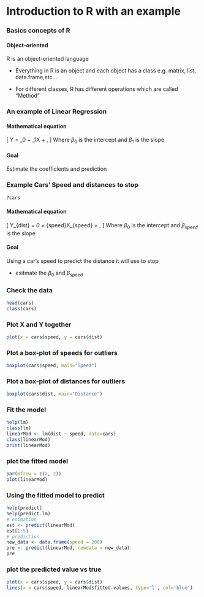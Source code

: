 # Introduction to R with an example

### Basics concepts of R

#### Object-oriented

R is an object-oriented language

- Everything in R is an object and each object has a class e.g. matrix, list, data.frame,etc...

- For different classes, R has different operations which are called "Method"


### An example of Linear Regression

#### Mathematical equation

\[
  Y = \beta_0 + \beta_1X + \epsilon,
\] 
Where $\beta_0$ is the intercept and $\beta_1$ is the slope

#### Goal

Estimate the coefficients and prediction

### Example Cars' Speed and distances to stop 

```r
?cars
```

#### Mathematical equation

\[
  Y_{dist} = \beta_0 + \beta_{speed}X_{speed} + \epsilon,
\] 
Where $\beta_0$ is the intercept and $\beta_{speed}$ is the slope

#### Goal

Using a car's speed to predict the distance it will use to stop

- esitmate the $\beta_0$ and $\beta_{speed}$


### Check the data

```r
head(cars)
class(cars)
```

### Plot X and Y together 

```r
plot(x = cars$speed, y = cars$dist)
```

### Plot a box-plot of speeds for outliers
```r
boxplot(cars$speed, main="Speed")
```

### Plot a box-plot of distances for outliers
```r
boxplot(cars$dist, main="Distance")
```

### Fit the model 

```r
help(lm)
class(lm)
linearMod <- lm(dist ~ speed, data=cars)
class(linearMod)
print(linearMod)
```

### plot the fitted model

```r
par(mfrow = c(2, 2))
plot(linearMod)
```

### Using the fitted model to predict

```r
help(predict)
help(predict.lm)
# esimation
est <- predict(linearMod)
est[1:5]
# prediction
new_data <- data.frame(speed = 200)
pre <- predict(linearMod, newdata = new_data)
pre
```

### plot the predicted value vs true

```r
plot(x = cars$speed, y = cars$dist)
lines(x = cars$speed, linearMod$fitted.values, type='l', col='blue')
```
